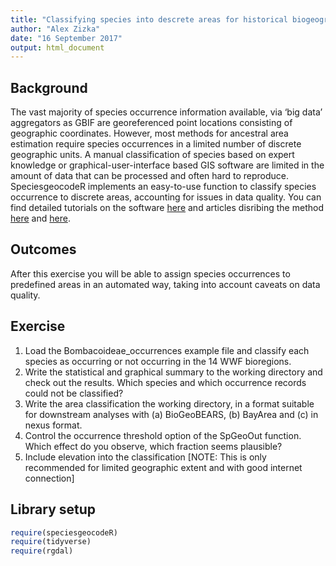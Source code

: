 ```yaml
---
title: "Classifying species into descrete areas for historical biogeography"
author: "Alex Zizka"
date: "16 September 2017"
output: html_document
---
```


## Background
The vast majority of species occurrence information available, via 'big data' aggregators as GBIF are georeferenced point locations consisting of geographic coordinates. However, most methods for ancestral area estimation require species occurrences in a limited number of discrete geographic units. A manual classification of species based on expert knowledge or graphical-user-interface based GIS software are limited in the amount of data that can be processed and often hard to reproduce. SpeciesgeocodeR implements an easy-to-use function to classify species occurrence to discrete areas, accounting for issues in data quality. You can find detailed tutorials on the software [here](https://github.com/azizka/speciesgeocodeR/wiki) and articles disribing the method [here](https://academic.oup.com/sysbio/article/66/2/145/2670075/SpeciesGeoCoder-Fast-Categorization-of-Species) and [here](http://www.biorxiv.org/content/early/2015/11/24/032755).


## Outcomes
After this exercise you will be able to assign species occurrences to predefined areas in an automated way, taking into account caveats on data quality.

## Exercise
1. Load the Bombacoideae_occurrences example file and classify each species as occurring or not occurring in the 14 WWF bioregions.
2. Write the statistical and graphical summary to the working directory and check out the results. Which species and which occurrence records could not be classified?
3. Write the area classification the working directory, in a format suitable for downstream analyses with (a) BioGeoBEARS, (b) BayArea and (c) in nexus format.
4. Control the occurrence threshold option of the SpGeoOut function. Which effect do you observe, which fraction seems plausible?
5. Include elevation into the classification [NOTE: This is only recommended for limited geographic extent and with good internet connection]

## Library setup

```r
require(speciesgeocodeR)
require(tidyverse)
require(rgdal)
```

